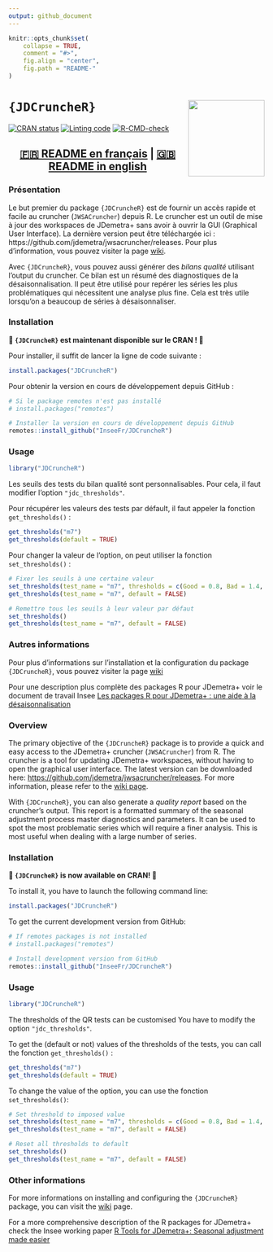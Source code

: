 ```yaml
---
output: github_document
---
```


<!-- README.md is generated from README.Rmd. Please edit that file -->

```r
knitr::opts_chunk$set(
    collapse = TRUE,
    comment = "#>",
    fig.align = "center",
    fig.path = "README-"
)
```

# `{JDCruncheR}` <a href="https://inseefr.github.io/JDCruncheR/"><img src="man/figures/logo.png" align="right" height="150" style="float:right; height:150px;"/></a>

<!-- badges: start -->
[![CRAN status](https://www.r-pkg.org/badges/version/JDCruncheR)](https://cran.r-project.org/package=JDCruncheR)
[![Linting code](https://github.com/InseeFr/JDCruncheR/actions/workflows/lint.yaml/badge.svg)](https://github.com/InseeFr/JDCruncheR/actions/workflows/lint.yaml)
[![R-CMD-check](https://github.com/InseeFr/JDCruncheR/actions/workflows/R-CMD-check.yaml/badge.svg)](https://github.com/InseeFr/JDCruncheR/actions/workflows/R-CMD-check.yaml)
<!-- badges: end -->


<div align = center>
  
## [🇫🇷 README en français](#présentation) | [🇬🇧 README in english](#overview)

<div align = left>

### Présentation

Le but premier du package `{JDCruncheR}` est de fournir un accès rapide et facile au cruncher (`JWSACruncher`) depuis R. Le cruncher est un outil de mise à jour des workspaces de JDemetra+ sans avoir à ouvrir la GUI (Graphical User Interface). La dernière version peut être téléchargée ici : https://github.com/jdemetra/jwsacruncher/releases. Pour plus d'information, vous pouvez visiter la page [wiki](https://github.com/jdemetra/jwsacruncher/wiki).

Avec `{JDCruncheR}`, vous pouvez aussi générer des *bilans qualité* utilisant l'output du cruncher. Ce bilan est un résumé des diagnostiques de la désaisonnalisation. Il peut être utilisé pour repérer les séries les plus problématiques qui nécessitent une analyse plus fine. Cela est très utile lorsqu'on a beaucoup de séries à désaisonnaliser.

### Installation

**🎉 `{JDCruncheR}` est maintenant disponible sur le CRAN ! 🎉**

Pour installer, il suffit de lancer la ligne de code suivante :

```r
install.packages("JDCruncheR")
```

Pour obtenir la version en cours de développement depuis GitHub :

```r
# Si le package remotes n'est pas installé
# install.packages("remotes")

# Installer la version en cours de développement depuis GitHub
remotes::install_github("InseeFr/JDCruncheR")
```

### Usage

```r
library("JDCruncheR")
```

Les seuils des tests du bilan qualité sont personnalisables.
Pour cela, il faut modifier l'option `"jdc_thresholds"`.

Pour récupérer les valeurs des tests par défault, il faut appeler la fonction `get_thresholds()` :

```r
get_thresholds("m7")
get_thresholds(default = TRUE)
```

Pour changer la valeur de l'option, on peut utiliser la fonction `set_thresholds()` :

```r
# Fixer les seuils à une certaine valeur
set_thresholds(test_name = "m7", thresholds = c(Good = 0.8, Bad = 1.4, Severe = Inf))
get_thresholds(test_name = "m7", default = FALSE)

# Remettre tous les seuils à leur valeur par défaut
set_thresholds()
get_thresholds(test_name = "m7", default = FALSE)
```


### Autres informations

Pour plus d'informations sur l'installation et la configuration du package `{JDCruncheR}`, vous pouvez visiter la page [wiki](https://github.com/jdemetra/jwsacruncher/wiki)

Pour une description plus complète des packages R pour JDemetra+ voir le document de travail Insee [Les packages R pour JDemetra+ : une aide à la désaisonnalisation](https://www.insee.fr/fr/statistiques/5019786)


### Overview

The primary objective of the `{JDCruncheR}` package is to provide a quick and easy access to the JDemetra+ cruncher (`JWSACruncher`) from R. The cruncher is a tool for updating JDemetra+ workspaces, without having to open the graphical user interface. The latest version can be downloaded here: <https://github.com/jdemetra/jwsacruncher/releases>. For more information, please refer to the [wiki page](https://github.com/jdemetra/jwsacruncher/wiki).

With `{JDCruncheR}`, you can also generate a *quality report* based on the cruncher's output. This report is a formatted summary of the seasonal adjustment process master diagnostics and parameters. It can be used to spot the most problematic series which will require a finer analysis. This is most useful when dealing with a large number of series.

### Installation

**🎉 `{JDCruncheR}` is now available on CRAN! 🎉**

To install it, you have to launch the following command line:

```r
install.packages("JDCruncheR")
```

To get the current development version from GitHub:

```r
# If remotes packages is not installed
# install.packages("remotes")

# Install development version from GitHub
remotes::install_github("InseeFr/JDCruncheR")
```

### Usage

```r
library("JDCruncheR")
```

The thresholds of the QR tests can be customised
You have to modify the option `"jdc_thresholds"`.

To get the (default or not) values of the thresholds of the tests, you can call the fonction `get_thresholds()` :

```r
get_thresholds("m7")
get_thresholds(default = TRUE)
```

To change the value of the option, you can use the fonction `set_thresholds()`:

```r
# Set threshold to imposed value
set_thresholds(test_name = "m7", thresholds = c(Good = 0.8, Bad = 1.4, Severe = Inf))
get_thresholds(test_name = "m7", default = FALSE)

# Reset all thresholds to default
set_thresholds()
get_thresholds(test_name = "m7", default = FALSE)
```

### Other informations

For more informations on installing and configuring the `{JDCruncheR}` package, you can visit the [wiki](https://github.com/jdemetra/jwsacruncher/wiki) page.

For a more comprehensive description of the R packages for JDemetra+ check the Insee working paper [R Tools for JDemetra+: Seasonal adjustment made easier](https://www.insee.fr/en/statistiques/5019812)

